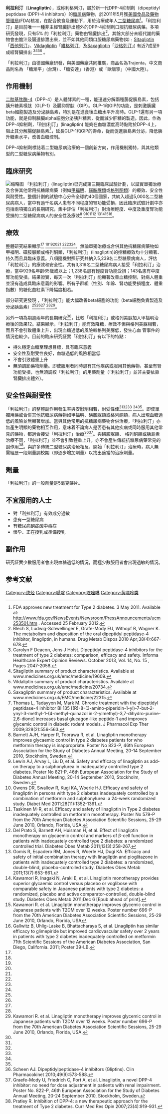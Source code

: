 {{howto|time=2014-03-16T05:06:27+00:00}}
{{Drugbox
| Verifiedfields = changed
| Watchedfields = changed
| verifiedrevid = 452028402
| IUPAC_name = 8-[(3''R'')-3-aminopiperidin-1-yl]-7-(but-2-yn-1-yl)-3- methyl-1-[(4-methylquinazolin-2-yl)methyl]-3,7-dihydro-1''H''-purine-2,6-dione
| image = Linagliptin.png

<!--Clinical data-->
| tradename = Tradjenta, Trajenta
| Drugs.com = {{drugs.com|CDI|linagliptin}}
| MedlinePlus = a611036
| licence_EU        = Trajenta
| licence_US = Linagliptin
| pregnancy_AU = <!-- A / B1 / B2 / B3 / C / D / X -->
| pregnancy_US = B
| pregnancy_category =  
| legal_AU = <!-- S2, S3, S4, S5, S6, S7, S8, S9 or Unscheduled-->
| legal_CA = <!-- Schedule I, II, III, IV, V, VI, VII, VIII -->
| legal_UK = <!-- GSL, P, POM, CD, or Class A, B, C -->
| legal_US = Rx-only
| legal_status =  
| routes_of_administration = Oral

<!--Pharmacokinetic data-->
| bioavailability =  30% oral
| protein_bound =  75% to 99% in plasma 
| metabolism =  
| elimination_half-life =  
| excretion =

<!--Identifiers-->
| IUPHAR_ligand = 6318
| CAS_number_Ref = {{cascite|correct|??}}
| CAS_number = 668270-12-0
| ATC_prefix = A10
| ATC_suffix = BH05
| ATC_supplemental =  
| PubChem = 10096344
| DrugBank_Ref = {{drugbankcite|correct|drugbank}}
| DrugBank =  
| ChEMBL_Ref = {{ebicite|changed|EBI}}
| ChEMBL = 237500
| UNII_Ref = {{fdacite|correct|FDA}}
| UNII = 3X29ZEJ4R2
| KEGG_Ref = {{keggcite|correct|kegg}}
| KEGG = D09566
| ChemSpiderID_Ref = {{chemspidercite|changed|chemspider}}
| ChemSpiderID      = 8271879


<!--Chemical data-->
| chemical_formula =  
| C=25 | H=28 | N=8 | O=2 
| molecular_weight = 472.54 g/mol
| smiles            = CC#CCN1C2=C(N=C1N3CCC[C@H](C3)N)N(C(=O)N(C2=O)CC4=NC5=CC=CC=C5C(=N4)C)C
| InChI             = 1/C25H28N8O2/c1-4-5-13-32-21-22(29-24(32)31-12-8-9-17(26)14-31)30(3)25(35)33(23(21)34)15-20-27-16(2)18-10-6-7-11-19(18)28-20/h6-7,10-11,17H,8-9,12-15,26H2,1-3H3/t17-/m1/s1
| InChIKey          = LTXREWYXXSTFRX-QGZVFWFLBX
| StdInChI_Ref = {{stdinchicite|changed|chemspider}}
| StdInChI          = 1S/C25H28N8O2/c1-4-5-13-32-21-22(29-24(32)31-12-8-9-17(26)14-31)30(3)25(35)33(23(21)34)15-20-27-16(2)18-10-6-7-11-19(18)28-20/h6-7,10-11,17H,8-9,12-15,26H2,1-3H3/t17-/m1/s1
| StdInChIKey_Ref = {{stdinchicite|changed|chemspider}}
| StdInChIKey       = LTXREWYXXSTFRX-QGZVFWFLSA-N
}}

'''利拉利汀'''（'''Linagliptin'''），或称利格列汀，屬於新一代DPP-4抑制劑（dipeptidyl peptidase (DPP)-4 inhibitors）的[[糖尿病|糖尿病]]藥物，於2011年5月獲[[美國食品及藥物管理局|美國食品及藥物管理局]](FDA)核准，在配合飲食及運動下，用於治療成年人[[二型糖尿病|二型糖尿病]]<ref>FDA approves new treatment for Type 2 diabetes. 3 May 2011. Available at: http://www.fda.gov/NewsEvents/Newsroom/PressAnnouncements/ucm253501.htm {{Wayback|url=http://www.fda.gov/NewsEvents/Newsroom/PressAnnouncements/ucm253501.htm |date=20131103093137 }}. Accessed 25 February 2012.</ref>。「利拉利汀」是目前唯一一種非主經腎臟排出體外的DPP-4抑制劑口服抗糖尿病藥。多項研究發現，只有5% 的「利拉利汀」藥物由腎臟排出<ref>Blech S, Ludwig-Schwellinger E, Grafe-Mody EU, Withopf B, Wagner K. The metabolism and disposition of the oral dipeptidyl peptidase-4 inhibitor, linagliptin, in humans. Drug Metab Dispos 2010 Apr;38(4):667-678.</ref>，其餘大部分未經代謝的藥物會由膽汁及腸道排泄出來，並不如其他同類口服糖尿病藥物(如﹕[[Sitagliptin|Sitagliptin]]「[[西他列汀|西他列汀]]」、[[Vildagliptin|Vildagliptin]]「[[維格列汀|維格列汀]]」及[[Saxagliptin|Saxagliptin]]「[[沙格列汀|沙格列汀]]」) 有近7成至9成經腎臟排出 <ref>Carolyn F Deacon, Jens J Holst. Dipeptidyl peptidase-4 inhibitors for the treatment of type 2 diabetes: comparison, efficacy and safety. Informa Healthcare Expert Opinion Reviews. October 2013, Vol. 14, No. 15 , Pages 2047-2058.</ref><ref>Sitagliptin summary of product characteristics. Available at www.medicines.org.uk/emc/medicine/19609. </ref><ref>Vildaliptin summary of product characteristics. Available at www.medicines.org.uk/emc/medicine/20734.</ref><ref>Saxagliptin summary of product characteristics. Available at www.medicines.org.uk/EMC/medicine/22315.</ref> 。

「利拉利汀」由德國藥廠研發，與美國藥廠共同推廣，商品名為Trajenta，中文商品則名為 「糖漸平」(台灣) 、「糖安達」（香港）或「歐唐寧」（中國大陸）。

== 作用機制==
[[二肽基肽酶-4|二肽基肽酶-4]]（DPP-4）是人體酵素的一種，能迅速分解兩種腸促胰島素，包括胰升糖素樣肽（GLP-1）及腸抑胃肽（GIP）。GLP-1和GIP的功能，是刺激胰臟beta細胞製造及分泌胰島素，特別是在進食後血糖水平升高時。GLP-1還有另一項功能，就是抑制胰臟alpha細胞分泌胰升糖素，從而減少肝糖的製造。因此，作為DPP-4抑制劑，「利拉利汀」(linagliptin) 能夠在血糖濃度高時黏附於DPP-4上，阻止其分解腸促胰島素<ref>Thomas L, Tadayyon M, Mark M. Chronic treatment with the dipeptidyl peptidase-4 inhibitor BI 135 [(R)-8-(3-amino-piperidin-1-yl)-7-but-2-ynyl-3-methyl-1-(4-methyl-quinazol in-2-ylmethyl)-3,7-dihydro-purine-2,6-dione] increases basal glucagon-like peptide-1 and improves glycemic control in diabetic rodent models. J Pharmacol Exp Ther 2009;328(2):556-563. </ref>，延長GLP-1和GIP的壽命，從而促進胰島素分泌，降低胰升糖素水平，改善血糖控制。

DPP-4抑制劑標誌着二型糖尿病治療的一個創新方向，作用機制獨特，與其他類型的二型糖尿病藥物有別。 <br />

== 臨床研究==
[[File:Linagliptin_Synthesis.svg|缩略图]]
「利拉利汀」(linagliptin)已完成第三期臨床試驗計劃，以証實單獨治療及合併其他常用抗糖尿病藥（例如[[甲福明|甲福明]]、[[磺胺脲類|磺胺脲類]]或[[格列酮類|格列酮類]]）的療效、安全性與耐受性。整個計劃的試驗中心分佈全球約40個國家，共納入超過5,000名二型糖尿病病人，當中有過千名病人患有不同程度的腎功能受損，因此臨床試驗計劃中亦包括兩項獨立的長期研究，集中評估「利拉利汀」對治療輕度、中度及重度腎功能受損的二型糖尿病病人的安全性及療效<ref name="#1">Barnett AJH, Harper R, Toorawa R, et al. Linagliptin monotherapy improves glycaemic control in type 2 diabetes patients for who metformin therapy is inappropriate. Poster No 823-P, 46th European Association for the Study of Diabetes Annual Meeting, 20-14 September 2010, Stockholm, Sweden. </ref> <ref name="#2">Lewin AJ, Arvay L, Liu D, et al. Safety and efficacy of linagliptin as add-on therapy to a sulphonylurea in inadequately controlled type 2 diabetes. Poster No 821-P, 46th European Association for the Study of Diabetes Annual Meeting, 20-14 September 2010, Stockholm, Sweden.</ref><ref name="#3">Owens DR, Swallow R, Kugi KA, Woerle HJ. Efficacy and safety of linagliptin in persons with type 2 diabetes inadequately controlled by a combination of metformin and sulphonylurea: a 24-week randomized study. Diabet Med 2011;28(11):1352-1361. </ref><ref name="#4">Taskinen M-R, et al. Efficacy and safety of linagliptin in Type 2 diabetes inadequately controlled on metformin monotherapy. Poster No 579-P from the 70th American Diabetes Association Scientific Sessions, 25-29 June 2010, Orlando, Florida, USA. </ref><ref name="#5">Del Prato S, Barnett AH, Huisman H, et al. Effect of linagliptin monotherapy on glycaemic control and markers of β-cell function in patients with inadequately controlled type 2 diabetes: a randomized controlled trial. Diabetes Obes Metab 2011;13(3):258-267.</ref>  <ref name="#6">Gomis R, Espadero RM, Jones R, Woerle HJ, Dugi KA. Efficacy and safety of initial combination therapy with linagliptin and pioglitazone in patients with inadequately controlled type 2 diabetes: a randomized, double-blind, placebo-controlled study. Diabetes Obes Metab 2011;13(7):653-661. </ref><ref name="#7">Kawamori R, Inagaki N, Araki E, et al. Linagliptin monotherapy provides superior glycaemic control versus placebo or voglibose with comparable safety in Japanese patients with type 2 diabetes: a randomized, placebo and active comparator-controlled, double-blind study. Diabetes Obes Metab 2011;Dec 6 [Epub ahead of print]. </ref><ref name="#8">Kawamori R. et al. Linagliptin monotherapy improves glycemic control in Japanese patients with T2DM over 12 weeks. Poster number 696-P from the 70th American Diabetes Association Scientific Sessions, 25-29 June 2010, Orlando, Florida, USA</ref><ref name="#9">Gallwitz B, Uhlig-Laske B, Bhattacharaya S, et al. Linagliptin has similar efficacy to glimepiride but improved cardiovascular safety over 2 years in patients with type 2 diabetes inadequately controlled on metformin 71th Scientific Sessions of the American Diabetes Association, San Diego, California. 2011; Poster 39-LB.</ref>。<br />

== 療效 ==
整體研究結果顯示<ref name="#1"/> <ref name="#2"/><ref name="#3"/><ref name="#4"/><ref name="#5"/>  <ref name="#6"/><ref name="#7"/><ref name="#8"/>，無論單獨治療或合併其他抗糖尿病藥物如甲福明、磺胺脲類或格列酮類，「利拉利汀」(linagliptin)的控糖療效均十分顯著、持久而且具臨床意義。八項隨機對照研究共納入5,239名二型糖尿病病人，評估「利拉利汀」的療效和安全性。共有3,319名二型糖尿病病人接受「利拉利汀」治療，當中929名年齡65歲或以上；1,238名患有輕度腎功能受損；143名患有中度腎功能受損。結果證實，每天一次「利拉利汀」能顯著改善血糖控制，對病人體重並沒有造成具臨床意義的影響。所有子群組（性別、年齡、腎功能受損程度、體重指數）的糖化血紅素下降幅度相若。

部分研究更發現 ，「利拉利汀」能大幅改善beta細胞的功能（beta細胞負責製造及分泌胰島素）<ref name="#3"/><ref name="#4"/><ref name="#5"/>  <ref name="#6"/><ref name="#10">Kawamori R. et al. Linagliptin monotherapy improves glycemic control in Japanese patients with T2DM over 12 weeks. Poster number 696-P from the 70th American Diabetes Association Scientific Sessions, 25-29 June 2010, Orlando, Florida, USA. </ref>。

另外一項為期逾兩年的長期研究<ref name="#9"/>，比較「利拉利汀」或格列美脲加入甲福明治療後的效果12。結果顯示，「利拉利汀」能有效降糖，療效不但與格列美脲相若，而且不會引致體重上升，出現血糖過低的風險較格列美脲低，發生心血
管事件的情況也較少。目前的臨床研究証實「利拉利汀」有以下的特點：
* 持久穩定血糖至理想目標，具有臨床意義
* 安全性及耐受性良好，血糖過低的風險相當低
* 不會引致體重上升
* 無須調節藥物劑量。即使服用者同時患有其他疾病或服用其他藥物，甚至有腎功能受損，也無須調校「利拉利汀」的用藥劑量（「利拉利汀」並非主要依靠腎臟排出體外）。


== 安全性與耐受性 ==   
「利拉利汀」的整體副作用發生率與安慰劑相若，耐受性佳<ref name="#3"/><ref name="#4"/><ref name="#5"/>  <ref name="#6"/><ref name="#10"/>。即使單獨用藥或合併其他抗糖尿病藥物如甲福明、磺胺脲類或格列酮類，病人出現血糖過低的風險並無顯著增加。當與其他常用的抗糖尿病藥物合併治療，「利拉利汀」亦無產生明顯的藥物相互作用，意味着不論病人是否患有其他疾病或同時服用其他常見的藥物，都適合接受「利拉利汀」治療<ref>Scheen AJ. Dipeptidylpeptidase-4 inhibitors (Gliptins). Clin Pharmacokinet 2010;49(9):573-588.</ref><ref> Graefe-Mody U, Friedrich C, Port A, et al. Linagliptin, a novel DPP-4 inhibitor: no need for dose adjustment in patients with renal impairment. Poster No. 822-P, 46th European Association for the Study of Diabetes Annual Meeting, 20-24 September 2010, Stockholm, Sweden. </ref>。與磺胺脲類、 格列酮類或胰島素治療不同，「利拉利汀」並不會引致體重上升，亦不會產生傳統抗糖尿病藥常見的副作用<ref>Pratley R. Inhibition of DPP-4: a new therapeutic approach for the treatment of Type 2 diabetes. Curr Med Res Opin 2007;23(4):919-931.</ref>。與許多傳統二型糖尿病治療相反，開始「利拉利汀」治療時，病人無需經歷一段劑量調校期（即逐步增加劑量）以找出適當的治療劑量。<br />

== 劑量 ==   
「利拉利汀」的一般劑量是5毫克藥片。

== 不宜服用的人士 ==
* 對「利拉利汀」有效成分過敏
* 患有一型糖尿病
* 有糖尿病酮症酸中毒症
* 懷孕、正在授乳或準備授乳

== 副作用 ==
研究証實少數服用者會出現血糖過低的情況，而極少數服用者會出現過敏的情況。

==参考文献==
{{reflist|2}}

[[Category:炔烃|Category:炔烃]]
[[Category:哌啶|Category:哌啶]]
[[Category:喹唑啉|Category:喹唑啉]]
[[Category:黄嘌呤类|Category:黄嘌呤类]]